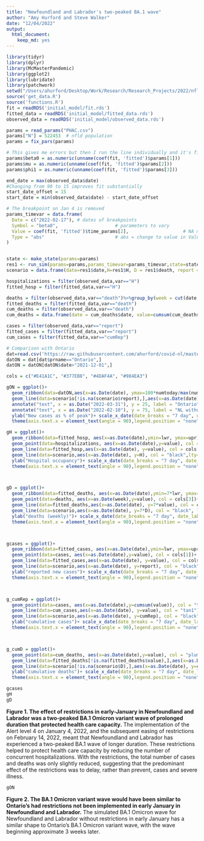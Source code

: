 ```yaml
---
title: "Newfoundland and Labrador's two-peaked BA.1 wave"
author: "Amy Hurford and Steve Walker"
date: "12/04/2022"
output: 
  html_document: 
    keep_md: yes
---
```


```r
library(tidyr)
library(dplyr)
library(McMasterPandemic)
library(ggplot2)
library(lubridate)
library(patchwork)
setwd("/Users/ahurford/Desktop/Work/Research/Research_Projects/2022/nfld-macpan")
source('get_data.R')
source('functions.R')
fit = readRDS('initial_model/fit.rds')
fitted_data = readRDS('initial_model/fitted_data.rds')
observed_data = readRDS('initial_model/observed_data.rds')

params = read_params("PHAC.csv")
params["N"] = 522453  # nfld population
params = fix_pars(params)

# This gives me errors but then I run the line individually and it's fine
params$beta0 = as.numeric(unname(coef(fit, 'fitted')$params[1]))
params$mu = as.numeric(unname(coef(fit, 'fitted')$params[2]))
params$phi1 = as.numeric(unname(coef(fit, 'fitted')$params[3]))

end_date = max(observed_data$date)
#Changing from 90 to 15 improves fit substantially
start_date_offset = 15
start_date = min(observed_data$date) - start_date_offset

# The breakpoint on Jan 4 is removed
params_timevar = data.frame(
  Date = c("2022-02-17"), # dates of breakpoints
  Symbol = "beta0",                     # parameters to vary
  Value = coef(fit, 'fitted')$time_params[2],                    # NA means calibrate to data
  Type = "abs"                          # abs = change to value in Value col
)


state <- make_state(params=params)
res1 <- run_sim(params=params,params_timevar=params_timevar,state=state, start_date=start_date, end_date=end_date)
scenario = data.frame(date=res1$date,H=res1$H, D = res1$death, report = res1$report, cumRep = res1$cumRep)
```

```r
hospitalizations = filter(observed_data,var=="H")
fitted_hosp = filter(fitted_data,var=="H")

deaths = filter(observed_data,var=="death")%>%group_by(week = cut(date, "week")) %>% summarise(value = sum(value))
fitted_deaths = filter(fitted_data,var=="death")
cum_deaths = filter(observed_data,var=="death")
cum_deaths = data.frame(date = cum_deaths$date, value=cumsum(cum_deaths$value))

cases = filter(observed_data,var=="report")
fitted_cases = filter(fitted_data,var=="report")
cum_cases = filter(fitted_data,var=="cumRep")
```

```r
# Comparison with Ontario
dat=read.csv('https://raw.githubusercontent.com/ahurford/covid-nl/master/covid19-download.csv', fill=TRUE)
datON = dat[dat$prname=="Ontario",]
datON = datON[datON$date>"2021-12-01",]
```

```r
cols = c("#E41A1C", "#377EB8", "#4DAF4A", "#984EA3")

gON = ggplot()+
  geom_ribbon(data=datON,aes(x=as.Date(date), ymax=100*numtoday/max(numtoday), ymin=0), fill = cols[4], alpha = 0.3)+
  geom_line(data=scenario[!is.na(scenario$report),],aes(x=as.Date(date), y=100*report/max(report)), col = "black",lty=1)+
  annotate("text", x = as.Date("2022-03-31"), y = 25, label = "Ontario", col=cols[4])+
  annotate("text", x = as.Date("2022-02-10"), y = 75, label = "NL without\nrestrictions")+
  ylab("New cases as % of peak")+ scale_x_date(date_breaks = "7 day", date_labels = "%d %b")+
  theme(axis.text.x = element_text(angle = 90),legend.position = "none")+xlab("")

gH = ggplot()+
  geom_ribbon(data=fitted_hosp, aes(x=as.Date(date),ymin=lwr, ymax=upr), alpha = 0.5, fill = cols[2])+
  geom_point(data=hospitalizations, aes(x=as.Date(date),y=value), col = cols[2])+
  geom_line(data=fitted_hosp,aes(x=as.Date(date), y=value), col = cols[2])+
  geom_line(data=scenario,aes(x=as.Date(date), y=H), col = "black",lty=1)+
  ylab("Hospital occupancy")+ scale_x_date(date_breaks = "7 day", date_labels = "%d %b")+
  theme(axis.text.x = element_text(angle = 90),legend.position = "none")+xlab("")



gD = ggplot()+
  geom_ribbon(data=fitted_deaths, aes(x=as.Date(date),ymin=7*lwr, ymax=7*upr), alpha = 0.5, fill = cols[3])+
  geom_point(data=deaths, aes(x=as.Date(week),y=value), col = cols[3])+
  geom_line(data=fitted_deaths,aes(x=as.Date(date), y=7*value), col = cols[3])+
  geom_line(data=scenario,aes(x=as.Date(date), y=7*D), col = "black", lty=1)+
  ylab("deaths (weekly)")+ scale_x_date(date_breaks = "7 day", date_labels = "%d %b")+
  theme(axis.text.x = element_text(angle = 90),legend.position = "none")+xlab("")



gcases = ggplot()+
  geom_ribbon(data=fitted_cases, aes(x=as.Date(date),ymin=lwr, ymax=upr), alpha = 0.5, fill = cols[1])+
  geom_point(data=cases, aes(x=as.Date(date),y=value), col = cols[1])+
  geom_line(data=fitted_cases,aes(x=as.Date(date), y=value), col = cols[1])+
  geom_line(data=scenario,aes(x=as.Date(date), y=report), col = "black",lty=1)+
  ylab("reported new cases")+ scale_x_date(date_breaks = "7 day", date_labels = "%d %b")+
  theme(axis.text.x = element_text(angle = 90),legend.position = "none")+xlab("")



g_cumRep = ggplot()+
  geom_point(data=cases, aes(x=as.Date(date),y=cumsum(value)), col = "tan1")+
  geom_line(data=cum_cases,aes(x=as.Date(date), y=value), col = "tan1")+
  geom_line(data=scenario,aes(x=as.Date(date), y=cumRep), col = "black")+
  ylab("cumulative cases")+ scale_x_date(date_breaks = "7 day", date_labels = "%d %b")+
  theme(axis.text.x = element_text(angle = 90),legend.position = "none")+xlab("")+geom_vline(xintercept = max(observed_data$date), col="grey", lty=2)



g_cumD = ggplot()+
  geom_point(data=cum_deaths, aes(x=as.Date(date),y=value), col = "plum3")+
  geom_line(data=fitted_deaths[!is.na(fitted_deaths$value),],aes(x=as.Date(date), y=cumsum(value)), col = "plum3")+
  geom_line(data=scenario[!is.na(scenario$D),],aes(x=as.Date(date), y=cumsum(D)), col = "black")+
  ylab("cumulative deaths")+ scale_x_date(date_breaks = "7 day", date_labels = "%d %b")+
  theme(axis.text.x = element_text(angle = 90),legend.position = "none")+xlab("")+geom_vline(xintercept = max(observed_data$date), col="grey", lty=2)
```

```r
gcases
gH
gD
```

**Figure 1. The effect of restrictions in early-January in Newfoundland and Labrador was a two-peaked BA.1 Omicron variant wave of prolonged duration that protected health care capacity.** The implementation of the Alert level 4 on January 4, 2022, and the subsequent easing of restrictions on February 14, 2022, meant that Newfoundland and Labrador has experienced a two-peaked BA.1 wave of longer duration. These restrictions helped to protect health care capacity by reducing the number of concurrent hospitalizations. With the restrictions, the total number of cases and deaths was only slightly reduced, suggesting that the predominant effect of the restrictions was to delay, rather than prevent, cases and severe illness.

```r
gON
```

**Figure 2. The BA.1 Omicron variant wave would have been similar to Ontario's had restrictions not been implemented in early January in Newfoundland and Labrador.** The simulated BA.1 Omicron wave for Newfoundland and Labrador without restrictions in early January has a similar shape to Ontario's BA.1 Omicron variant wave, with the wave beginning approximate 3 weeks later.